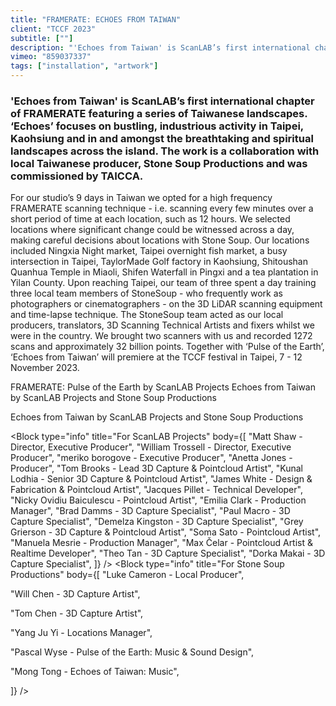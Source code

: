 ```yaml
---
title: "FRAMERATE: ECHOES FROM TAIWAN"
client: "TCCF 2023"
subtitle: [""]
description: "'Echoes from Taiwan' is ScanLAB’s first international chapter of FRAMERATE featuring a series of Taiwanese landscapes."
vimeo: "859037337"
tags: ["installation", "artwork"]
---
```



### 'Echoes from Taiwan' is ScanLAB’s first international chapter of FRAMERATE featuring a series of Taiwanese landscapes. ‘Echoes’ focuses on bustling, industrious activity in Taipei, Kaohsiung and in and amongst the breathtaking and spiritual landscapes across the island. The work is a collaboration with local Taiwanese producer, Stone Soup Productions and was commissioned by TAICCA.

<ImageMagic href="Echoes_Body1.jpg" />
For our studio’s 9 days in Taiwan we opted for a high frequency FRAMERATE scanning
technique - i.e. scanning every few minutes over a short period of time at each location,
such as 12 hours. We selected locations where significant change could be witnessed
across a day, making careful decisions about locations with Stone Soup. Our locations
included Ningxia Night market, Taipei overnight fish market, a busy intersection
in Taipei, TaylorMade Golf factory in Kaohsiung, Shitoushan Quanhua Temple in Miaoli,
Shifen Waterfall in Pingxi and a tea plantation in Yilan County.
<ImageMagic href="Echoes_Body3.jpg" />
Upon reaching Taipei, our team of three spent a day training three local team members
of StoneSoup - who frequently work as photographers or cinematographers - on the
3D LiDAR scanning equipment and time-lapse technique. The StoneSoup team acted as
our local producers, translators, 3D Scanning Technical Artists and fixers whilst
we were in the country. We brought two scanners with us and recorded 1272 scans and
approximately 32 billion points.

<ImageMagic href="Echoes_Body4.jpg" />
Together with ‘Pulse of the Earth’, ‘Echoes from Taiwan’ will premiere at the TCCF
festival in Taipei, 7 - 12 November 2023.

<ImageMagic href="Echoes_Body2.jpg" />

FRAMERATE: Pulse of the Earth by ScanLAB Projects Echoes from Taiwan by ScanLAB Projects and Stone Soup Productions

Echoes from Taiwan by ScanLAB Projects and Stone Soup Productions

<Block type="info" title="For ScanLAB Projects" body={[
"Matt Shaw - Director, Executive Producer",
"William Trossell - Director, Executive Producer",
"meriko borogove - Executive Producer",
"Anetta Jones - Producer",
"Tom Brooks - Lead 3D Capture & Pointcloud Artist",
"Kunal Lodhia - Senior 3D Capture & Pointcloud Artist",
"James White - Design & Fabrication & Pointcloud Artist",
"Jacques Pillet - Technical Developer",
"Nicky Ovidiu Baiculescu - Pointcloud Artist",
"Emilia Clark - Production Manager",
"Brad Damms - 3D Capture Specialist",
"Paul Macro - 3D Capture Specialist",
"Demelza Kingston - 3D Capture Specialist",
"Grey Grierson - 3D Capture & Pointcloud Artist",
"Soma Sato - Pointcloud Artist",
"Manuela Mesrie - Production Manager",
"Max Čelar - Pointcloud Artist & Realtime Developer",
"Theo Tan - 3D Capture Specialist",
"Dorka Makai - 3D Capture Specialist",
]} />
<Block type="info" title="For Stone Soup Productions" body={[
"Luke Cameron - Local Producer",

"Will Chen - 3D Capture Artist",

"Tom Chen - 3D Capture Artist",

"Yang Ju Yi - Locations Manager",

"Pascal Wyse - Pulse of the Earth: Music & Sound Design",

"Mong Tong - Echoes of Taiwan: Music",

]} />
